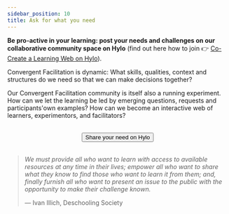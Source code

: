 ```yaml
---
sidebar_position: 10
title: Ask for what you need
---
```


**Be pro-active in your learning: post your needs and challenges on our collaborative community space on Hylo** (find out here how to join :point_right: [Co-Create a Learning Web on Hylo](/how-to-engage/platforms-and-co-creation/co-create-on-hylo)).

Convergent Facilitation is dynamic: What skills, qualities, context and structures do we need so that we can make decisions together? 

Our Convergent Facilitation community is itself also a running experiment. How can we let the learning be led by emerging questions, requests and participants'own examples? How can we become an interactive web of learners, experimentors, and facilitators?


<center>
  <br/>
  <a href="https://www.hylo.com/groups/convergent-facilitation/create/post?newPostType=request"> 
    <button className="button button--primary" type="submit">
      Share your need on Hylo
    </button>
  </a>
</center> 
<br/>

> *We must provide all who want to learn with access to available resources at any time in their lives; empower all who want to share what they know to find those who want to learn it from them; and, finally furnish all who want to present an issue to the public with the opportunity to make their challenge known.*  
>   
> — Ivan Illich, Deschooling Society

